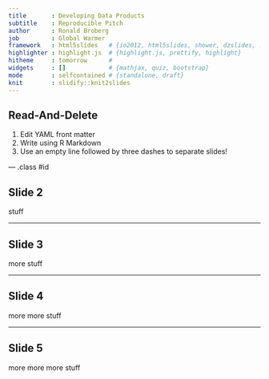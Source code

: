 ```yaml
---
title       : Developing Data Products
subtitle    : Reproducible Pitch
author      : Ronald Broberg
job         : Global Warmer
framework   : html5slides   # {io2012, html5slides, shower, dzslides, ...}
highlighter : highlight.js  # {highlight.js, prettify, highlight}
hitheme     : tomorrow      # 
widgets     : []            # {mathjax, quiz, bootstrap}
mode        : selfcontained # {standalone, draft}
knit        : slidify::knit2slides
---
```


## Read-And-Delete

1. Edit YAML front matter
2. Write using R Markdown
3. Use an empty line followed by three dashes to separate slides!

--- .class #id 

## Slide 2

stuff

---

## Slide 3

more stuff


---

## Slide 4

more more stuff


---

## Slide 5

more more more stuff






